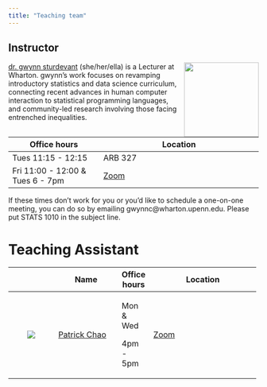 ```yaml
---
title: "Teaching team"
---
```


## Instructor

![](images/team/gwynn.jpg){style="float:right;padding: 0 0 0 10px;" fig-alt="Headshot of Dr. gwynn sturdevant" width="150"}

[dr. gwynn sturdevant](http://nzgwynn.com/) (she/her/ella) is a Lecturer at Wharton. gwynn's work focuses on revamping introductory statistics and data science curriculum, connecting recent advances in human computer interaction to statistical programming languages, and community-led research involving those facing entrenched inequalities.

+----------------------------------+-----------------------------------------------------------+
| Office hours                     | Location                                                  |
+==================================+===========================================================+
| Tues 11:15 - 12:15               | ARB 327                                                   |
+----------------------------------+-----------------------------------------------------------+
| Fri 11:00 - 12:00 & Tues 6 - 7pm | [Zoom](https://upenn.zoom.us/j/93698126499?pwd=LzVBOFVjY) |
+----------------------------------+-----------------------------------------------------------+

If these times don't work for you or you'd like to schedule a one-on-one meeting, you can do so by emailing gwynnc\@wharton.upenn.edu. Please put STATS 1010 in the subject line.

# Teaching Assistant

+-----------------------------------+-------------------------------------------------+--------------+----------------------------------------------------------------------------------+
|                                   | Name                                            | Office hours | Location                                                                         |
+:=================================:+=================================================+==============+==================================================================================+
| ![](images/team/Chao_Patrick.jpg) | [Patrick Chao](https://patrickrchao.github.io/) | Mon & Wed    | [Zoom](https://upenn.zoom.us/j/91248164850?pwd=MjlXQ1R2Z2tLWHk5eDVVRmNqM2NkUT09) |
|                                   |                                                 |              |                                                                                  |
|                                   |                                                 | 4pm - 5pm    |                                                                                  |
+-----------------------------------+-------------------------------------------------+--------------+----------------------------------------------------------------------------------+
